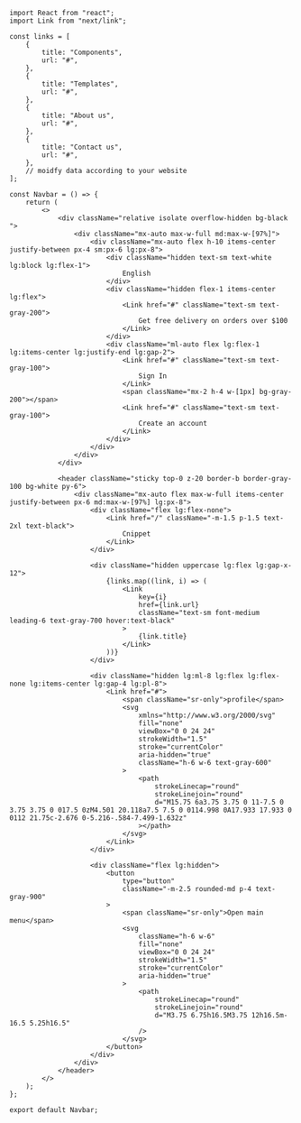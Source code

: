 ```tsx
import React from "react";
import Link from "next/link";

const links = [
    {
        title: "Components",
        url: "#",
    },
    {
        title: "Templates",
        url: "#",
    },
    {
        title: "About us",
        url: "#",
    },
    {
        title: "Contact us",
        url: "#",
    },
    // moidfy data according to your website
];

const Navbar = () => {
    return (
        <>
            <div className="relative isolate overflow-hidden bg-black ">
                <div className="mx-auto max-w-full md:max-w-[97%]">
                    <div className="mx-auto flex h-10 items-center justify-between px-4 sm:px-6 lg:px-8">
                        <div className="hidden text-sm text-white lg:block lg:flex-1">
                            English
                        </div>
                        <div className="hidden flex-1 items-center lg:flex">
                            <Link href="#" className="text-sm text-gray-200">
                                Get free delivery on orders over $100
                            </Link>
                        </div>
                        <div className="ml-auto flex lg:flex-1 lg:items-center lg:justify-end lg:gap-2">
                            <Link href="#" className="text-sm text-gray-100">
                                Sign In
                            </Link>
                            <span className="mx-2 h-4 w-[1px] bg-gray-200"></span>
                            <Link href="#" className="text-sm text-gray-100">
                                Create an account
                            </Link>
                        </div>
                    </div>
                </div>
            </div>

            <header className="sticky top-0 z-20 border-b border-gray-100 bg-white py-6">
                <div className="mx-auto flex max-w-full items-center justify-between px-6 md:max-w-[97%] lg:px-8">
                    <div className="flex lg:flex-none">
                        <Link href="/" className="-m-1.5 p-1.5 text-2xl text-black">
                            Cnippet
                        </Link>
                    </div>

                    <div className="hidden uppercase lg:flex lg:gap-x-12">
                        {links.map((link, i) => (
                            <Link
                                key={i}
                                href={link.url}
                                className="text-sm font-medium leading-6 text-gray-700 hover:text-black"
                            >
                                {link.title}
                            </Link>
                        ))}
                    </div>

                    <div className="hidden lg:ml-8 lg:flex lg:flex-none lg:items-center lg:gap-4 lg:pl-8">
                        <Link href="#">
                            <span className="sr-only">profile</span>
                            <svg
                                xmlns="http://www.w3.org/2000/svg"
                                fill="none"
                                viewBox="0 0 24 24"
                                strokeWidth="1.5"
                                stroke="currentColor"
                                aria-hidden="true"
                                className="h-6 w-6 text-gray-600"
                            >
                                <path
                                    strokeLinecap="round"
                                    strokeLinejoin="round"
                                    d="M15.75 6a3.75 3.75 0 11-7.5 0 3.75 3.75 0 017.5 0zM4.501 20.118a7.5 7.5 0 0114.998 0A17.933 17.933 0 0112 21.75c-2.676 0-5.216-.584-7.499-1.632z"
                                ></path>
                            </svg>
                        </Link>
                    </div>

                    <div className="flex lg:hidden">
                        <button
                            type="button"
                            className="-m-2.5 rounded-md p-4 text-gray-900"
                        >
                            <span className="sr-only">Open main menu</span>
                            <svg
                                className="h-6 w-6"
                                fill="none"
                                viewBox="0 0 24 24"
                                strokeWidth="1.5"
                                stroke="currentColor"
                                aria-hidden="true"
                            >
                                <path
                                    strokeLinecap="round"
                                    strokeLinejoin="round"
                                    d="M3.75 6.75h16.5M3.75 12h16.5m-16.5 5.25h16.5"
                                />
                            </svg>
                        </button>
                    </div>
                </div>
            </header>
        </>
    );
};

export default Navbar;
```
